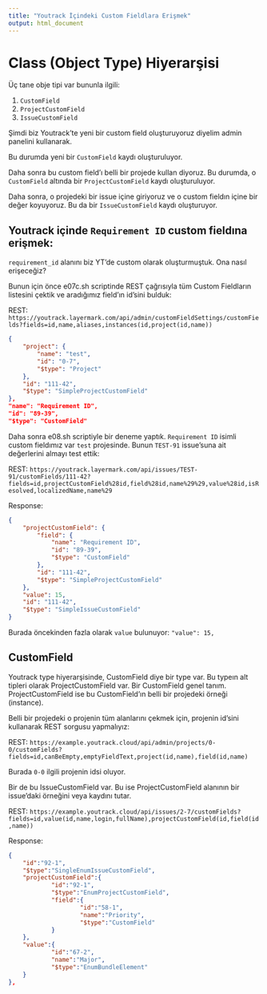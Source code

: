 ```yaml
---
title: "Youtrack İçindeki Custom Fieldlara Erişmek"
output: html_document
---
```


# Class (Object Type) Hiyerarşisi

Üç tane obje tipi var bununla ilgili:

1. `CustomField`
2. `ProjectCustomField`
3. `IssueCustomField`

Şimdi biz Youtrack'te yeni bir custom field oluşturuyoruz diyelim admin panelini kullanarak.

Bu durumda yeni bir `CustomField` kaydı oluşturuluyor.

Daha sonra bu custom field'ı belli bir projede kullan diyoruz. Bu durumda, o `CustomField` altında bir `ProjectCustomField` kaydı oluşturuluyor.

Daha sonra, o projedeki bir issue içine giriyoruz ve o custom fieldın içine bir değer koyuyoruz. Bu da bir `IssueCustomField` kaydı oluşturuyor.

## Youtrack içinde `Requirement ID` custom fieldına erişmek:

`requirement_id` alanını biz YT'de custom olarak oluşturmuştuk. Ona nasıl erişeceğiz?

Bunun için önce e07c.sh scriptinde REST çağrısıyla tüm Custom Fieldların listesini çektik ve aradığımız field'ın id'sini bulduk:

REST: `https://youtrack.layermark.com/api/admin/customFieldSettings/customFields?fields=id,name,aliases,instances(id,project(id,name))`

```json
{
	"project": {
		"name": "test",
		"id": "0-7",
		"$type": "Project"
	},
	"id": "111-42",
	"$type": "SimpleProjectCustomField"
},
"name": "Requirement ID",
"id": "89-39",
"$type": "CustomField"
```

Daha sonra e08.sh scriptiyle bir deneme yaptık. `Requirement ID` isimli custom fieldımız var `test` projesinde. Bunun `TEST-91` issue'suna ait değerlerini almayı test ettik:

REST: `https://youtrack.layermark.com/api/issues/TEST-91/customFields/111-42?fields=id,projectCustomField%28id,field%28id,name%29%29,value%28id,isResolved,localizedName,name%29`

Response:

```json
{
	"projectCustomField": {
		"field": {
			"name": "Requirement ID",
			"id": "89-39",
			"$type": "CustomField"
		},
		"id": "111-42",
		"$type": "SimpleProjectCustomField"
	},
	"value": 15,
	"id": "111-42",
	"$type": "SimpleIssueCustomField"
}
```

Burada öncekinden fazla olarak `value` bulunuyor: `"value": 15,`

## CustomField

Youtrack type hiyerarşisinde, CustomField diye bir type var. Bu typeın alt tipleri olarak ProjectCustomField var. Bir CustomField genel tanım. ProjectCustomField ise bu CustomField'ın belli bir projedeki örneği (instance).

Belli bir projedeki o projenin tüm alanlarını çekmek için, projenin id'sini kullanarak REST sorgusu yapmalıyız:

REST: `https://example.youtrack.cloud/api/admin/projects/0-0/customFields?fields=id,canBeEmpty,emptyFieldText,project(id,name),field(id,name)`

Burada `0-0` ilgili projenin idsi oluyor.

Bir de bu IssueCustomField var. Bu ise ProjectCustomField alanının bir issue'daki örneğini veya kaydını tutar.

REST: `https://example.youtrack.cloud/api/issues/2-7/customFields?fields=id,value(id,name,login,fullName),projectCustomField(id,field(id,name))`

Response:

```json
{
	"id":"92-1",
	"$type":"SingleEnumIssueCustomField",
	"projectCustomField":{
			"id":"92-1",
			"$type":"EnumProjectCustomField",
			"field":{
					"id":"58-1",
					"name":"Priority",
					"$type":"CustomField"
			}
	},
	"value":{
			"id":"67-2",
			"name":"Major",
			"$type":"EnumBundleElement"
	}
},
```
